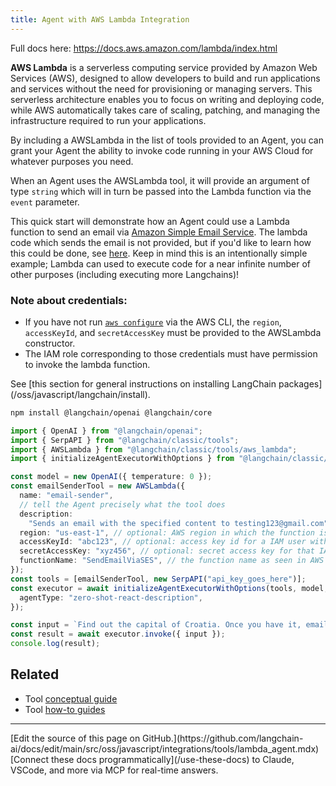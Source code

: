 ```yaml
---
title: Agent with AWS Lambda Integration
---
```


Full docs here: https://docs.aws.amazon.com/lambda/index.html

**AWS Lambda** is a serverless computing service provided by Amazon Web Services (AWS), designed to allow developers to build and run applications and services without the need for provisioning or managing servers. This serverless architecture enables you to focus on writing and deploying code, while AWS automatically takes care of scaling, patching, and managing the infrastructure required to run your applications.

By including a AWSLambda in the list of tools provided to an Agent, you can grant your Agent the ability to invoke code running in your AWS Cloud for whatever purposes you need.

When an Agent uses the AWSLambda tool, it will provide an argument of type `string` which will in turn be passed into the Lambda function via the `event` parameter.

This quick start will demonstrate how an Agent could use a Lambda function to send an email via [Amazon Simple Email Service](https://aws.amazon.com/ses/). The lambda code which sends the email is not provided, but if you'd like to learn how this could be done, see [here](https://repost.aws/knowledge-center/lambda-send-email-ses). Keep in mind this is an intentionally simple example; Lambda can used to execute code for a near infinite number of other purposes (including executing more Langchains)!

### Note about credentials:

- If you have not run [`aws configure`](https://docs.aws.amazon.com/cli/latest/userguide/cli-chap-configure.html) via the AWS CLI, the `region`, `accessKeyId`, and `secretAccessKey` must be provided to the AWSLambda constructor.
- The IAM role corresponding to those credentials must have permission to invoke the lambda function.

<Tip>
See [this section for general instructions on installing LangChain packages](/oss/javascript/langchain/install).
</Tip>

```bash npm
npm install @langchain/openai @langchain/core
```
```typescript
import { OpenAI } from "@langchain/openai";
import { SerpAPI } from "@langchain/classic/tools";
import { AWSLambda } from "@langchain/classic/tools/aws_lambda";
import { initializeAgentExecutorWithOptions } from "@langchain/classic/agents";

const model = new OpenAI({ temperature: 0 });
const emailSenderTool = new AWSLambda({
  name: "email-sender",
  // tell the Agent precisely what the tool does
  description:
    "Sends an email with the specified content to testing123@gmail.com",
  region: "us-east-1", // optional: AWS region in which the function is deployed
  accessKeyId: "abc123", // optional: access key id for a IAM user with invoke permissions
  secretAccessKey: "xyz456", // optional: secret access key for that IAM user
  functionName: "SendEmailViaSES", // the function name as seen in AWS Console
});
const tools = [emailSenderTool, new SerpAPI("api_key_goes_here")];
const executor = await initializeAgentExecutorWithOptions(tools, model, {
  agentType: "zero-shot-react-description",
});

const input = `Find out the capital of Croatia. Once you have it, email the answer to testing123@gmail.com.`;
const result = await executor.invoke({ input });
console.log(result);
```

## Related

- Tool [conceptual guide](/oss/javascript/langchain/tools)
- Tool [how-to guides](/oss/javascript/langchain/tools)

---

<Callout icon="pen-to-square" iconType="regular">
    [Edit the source of this page on GitHub.](https://github.com/langchain-ai/docs/edit/main/src/oss/javascript/integrations/tools/lambda_agent.mdx)
</Callout>
<Tip icon="terminal" iconType="regular">
    [Connect these docs programmatically](/use-these-docs) to Claude, VSCode, and more via MCP for    real-time answers.
</Tip>
